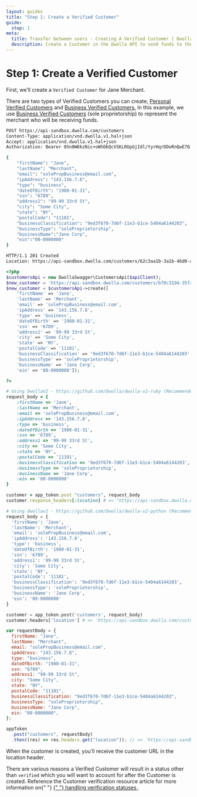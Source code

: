 ```yaml
---
layout: guides
title: "Step 1: Create a Verified Customer"
guide:
  step: 1
meta:
  title: Transfer between users - Creating A Verified Customer | Dwolla API Documentation
  description: Create a Customer in the Dwolla API to send funds to their bank account.
---
```


# Step 1: Create a Verified Customer

First, we’ll create a `Verified Customer` for Jane Merchant.

There are two types of Verified Customers you can create; [Personal Verified Customers](/guides/personal-verified-customer) and [Business Verified Customers.](/guides/business-verified-customer) In this example, we use [Business Verified Customers](/guides/business-verified-customer) (sole proprietorship) to represent the merchant who will be receiving funds.

```bash
POST https://api-sandbox.dwolla.com/customers
Content-Type: application/vnd.dwolla.v1.hal+json
Accept: application/vnd.dwolla.v1.hal+json
Authorization: Bearer 0Sn0W6kzNic+oWhDbQcVSKLRUpGjIdl/YyrHqrDDoRnQwE7Q

{
    "firstName": "Jane",
    "lastName": "Merchant",
    "email": "solePropBusiness@email.com",
    "ipAddress": "143.156.7.8",
    "type": "business",
    "dateOfBirth": "1980-01-31",
    "ssn": "6789",
    "address1": "99-99 33rd St",
    "city": "Some City",
    "state": "NY",
    "postalCode": "11101",
    "businessClassification": "9ed3f670-7d6f-11e3-b1ce-5404a6144203",
    "businessType": "soleProprietorship",
    "businessName":"Jane Corp",
    "ein":"00-0000000"
}

HTTP/1.1 201 Created
Location: https://api-sandbox.dwolla.com/customers/62c3aa1b-3a1b-46d0-ae90-17304d60c3d5
```

```php
<?php
$customersApi = new DwollaSwagger\CustomersApi($apiClient);
$new_customer = 'https://api-sandbox.dwolla.com/customers/b70c3194-35fa-49e8-9243-d55a30e06d1e';
$new_customer = $customersApi->create([
    'firstName' => 'Jane',
    'lastName' => 'Merchant',
    'email' => 'solePropBusiness@email.com',
    'ipAddress' => '143.156.7.8',
    'type' => 'business',
    'dateOfBirth' => '1980-01-31',
    'ssn' => '6789',
    'address1' => '99-99 33rd St',
    'city' => 'Some City',
    'state' => 'NY',
    'postalCode' => '11101',
    'businessClassification' => '9ed3f670-7d6f-11e3-b1ce-5404a6144203',
    'businessType' => 'soleProprietorship',
    'businessName' => 'Jane Corp',
    'ein' => '00-0000000']);

?>
```

```ruby
# Using DwollaV2 - https://github.com/Dwolla/dwolla-v2-ruby (Recommended)
request_body = {
    :firstName => 'Jane',
    :lastName => 'Merchant',
    :email => 'solePropBusiness@email.com',
    :ipAddress => '143.156.7.8',
    :type => 'business',
    :dateOfBirth => '1980-01-31',
    :ssn => '6789',
    :address1 => '99-99 33rd St',
    :city => 'Some City',
    :state => 'NY',
    :postalCode => '11101',
    :businessClassification => '9ed3f670-7d6f-11e3-b1ce-5404a6144203',
    :businessType => 'soleProprietorship',
    :businessName => 'Jane Corp',
    :ein => '00-0000000'
}

customer = app_token.post "customers", request_body
customer.response_headers[:location] # => "https://api-sandbox.dwolla.com/customers/62c3aa1b-3a1b-46d0-ae90-17304d60c3d5"
```

```python
# Using dwollav2 - https://github.com/Dwolla/dwolla-v2-python (Recommended)
request_body = {
  'firstName': 'Jane',
  'lastName': 'Merchant',
  'email': 'solePropBusiness@email.com',
  'ipAddress': '143.156.7.8',
  'type': 'business',
  'dateOfBirth': '1980-01-31',
  'ssn': '6789',
  'address1': '99-99 33rd St',
  'city': 'Some City',
  'state': 'NY',
  'postalCode': '11101',
  'businessClassification': '9ed3f670-7d6f-11e3-b1ce-5404a6144203',
  'businessType': 'soleProprietorship',
  'businessName': 'Jane Corp',
  'ein': '00-0000000'
}

customer = app_token.post('customers', request_body)
customer.headers['location'] # => 'https://api-sandbox.dwolla.com/customers/62c3aa1b-3a1b-46d0-ae90-17304d60c3d5'
```

```javascript
var requestBody = {
  firstName: "Jane",
  lastName: "Merchant",
  email: "solePropBusiness@email.com",
  ipAddress: "143.156.7.8",
  type: "business",
  dateOfBirth: "1980-01-31",
  ssn: "6789",
  address1: "99-99 33rd St",
  city: "Some City",
  state: "NY",
  postalCode: "11101",
  businessClassification: "9ed3f670-7d6f-11e3-b1ce-5404a6144203",
  businessType: "soleProprietorship",
  businessName: "Jane Corp",
  ein: "00-0000000",
};

appToken
  .post("customers", requestBody)
  .then((res) => res.headers.get("location")); // => 'https://api-sandbox.dwolla.com/customers/62c3aa1b-3a1b-46d0-ae90-17304d60c3d5'
```

When the customer is created, you’ll receive the customer URL in the location header.

<AlertBar variation="warning">
  There are various reasons a Verified Customer will result in a status other
  than <code>verified</code> which you will want to account for after the
  Customer is created. Reference the Customer verification resource article for
  more information on{" "}
  <a href="/guides/business-verified-customer/handle-verification-statuses">
    {" "}
    handling verification statuses
  </a>
  .
</AlertBar>
